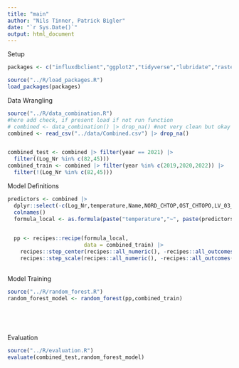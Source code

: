 ```yaml
---
title: "main"
author: "Nils Tinner, Patrick Bigler"
date: "`r Sys.Date()`"
output: html_document
---
```

Setup
```r
packages <- c("influxdbclient","ggplot2","tidyverse","lubridate","raster","dplyr","googledrive","caret","rgdal","keras","vip")

source("../R/load_packages.R")
load_packages(packages)

```

Data Wrangling

```r
source("../R/data_combination.R")
#here add check, if present load if not run function
# combined <- data_combination() |> drop_na() #not very clean but okay
combined <- read_csv("../data/Combined.csv") |> drop_na()


combined_test <- combined |> filter(year == 2021) |>
  filter((Log_Nr %in% c(82,45)))
combined_train <- combined |> filter(year %in% c(2019,2020,2022)) |>
  filter(!(Log_Nr %in% c(82,45)))

```

Model Definitions
```r
predictors <- combined |>
  dplyr::select(-c(Log_Nr,temperature,Name,NORD_CHTOP,OST_CHTOPO,LV_03_N,LV_03_E)) |>
  colnames()
  formula_local <- as.formula(paste("temperature","~", paste(predictors,collapse  = "+")))
  

  pp <- recipes::recipe(formula_local,
                        data = combined_train) |>
    recipes::step_center(recipes::all_numeric(), -recipes::all_outcomes()) |>
    recipes::step_scale(recipes::all_numeric(), -recipes::all_outcomes())
  


```
Model Training

```r
source("../R/random_forest.R")
random_forest_model <- random_forest(pp,combined_train)


  
  
```
Evaluation

```r

source("../R/evaluation.R")
evaluate(combined_test,random_forest_model)



```
